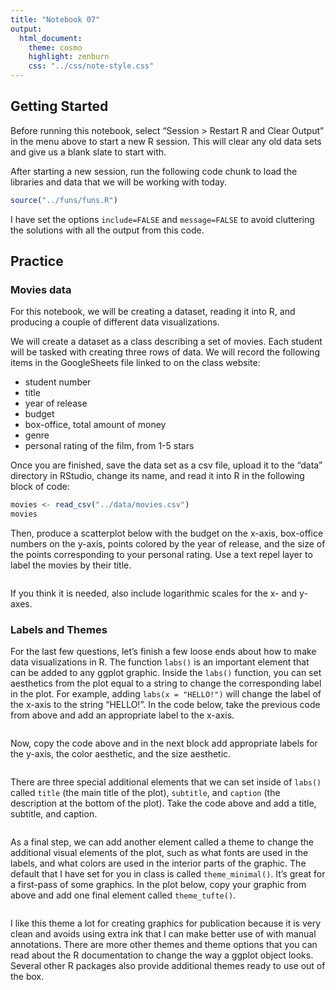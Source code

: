 ```yaml
---
title: "Notebook 07"
output:
  html_document:
    theme: cosmo
    highlight: zenburn
    css: "../css/note-style.css"
---
```


## Getting Started

Before running this notebook, select "Session > Restart R and Clear Output" in
the menu above to start a new R session. This will clear any old data sets and
give us a blank slate to start with.

After starting a new session, run the following code chunk to load the
libraries and data that we will be working with today.

```r
source("../funs/funs.R")
```

I have set the options `include=FALSE` and `message=FALSE` to avoid cluttering
the solutions with all the output from this code.

## Practice

### Movies data

For this notebook, we will be creating a dataset, reading it into R, and
producing a couple of different data visualizations.

We will create a dataset as a class describing a set of movies. Each student
will be tasked with creating three rows of data. We will record the following
items in the GoogleSheets file linked to on the class website:

- student number
- title
- year of release
- budget
- box-office, total amount of money
- genre
- personal rating of the film, from 1-5 stars

Once you are finished, save the data set as a csv file, upload it to the "data"
directory in RStudio, change its name, and read it into R in the following block
of code:

```r
movies <- read_csv("../data/movies.csv")
movies
```

Then, produce a scatterplot below with the budget on the x-axis, box-office
numbers on the y-axis, points colored by the year of release, and the size of
the points corresponding to your personal rating. Use a text repel layer to
label the movies by their title. 

```r

```

If you think it is needed, also include logarithmic scales for the x- and
y-axes.

### Labels and Themes

For the last few questions, let's finish a few loose ends about how to make
data visualizations in R. The function `labs()` is an important element that
can be added to any ggplot graphic. Inside the `labs()` function, you can
set aesthetics from the plot equal to a string to change the corresponding
label in the plot. For example, adding `labs(x = "HELLO!")` will change the
label of the x-axis to the string "HELLO!". In the code below, take the
previous code from above and add an appropriate label to the x-axis.

```r

```

Now, copy the code above and in the next block add appropriate labels for
the y-axis, the color aesthetic, and the size aesthetic.

```r

```

There are three special additional elements that we can set inside of 
`labs()` called `title` (the main title of the plot), `subtitle`,
and `caption` (the description at the bottom of the plot). Take the
code above and add a title, subtitle, and caption.

```r

```

As a final step, we can add another element called a theme to change
the additional visual elements of the plot, such as what fonts are 
used in the labels, and what colors are used in the interior parts
of the graphic. The default that I have set for you in class is
called `theme_minimal()`. It's great for a first-pass of some graphics.
In the plot below, copy your graphic from above and add one final
element called `theme_tufte()`.

```r

```

I like this theme a lot for creating graphics for publication because 
it is very clean and avoids using extra ink that I can make better use
of with manual annotations. There are more other themes and theme
options that you can read about the R documentation to change the way
a ggplot object looks. Several other R packages also provide additional
themes ready to use out of the box. 
